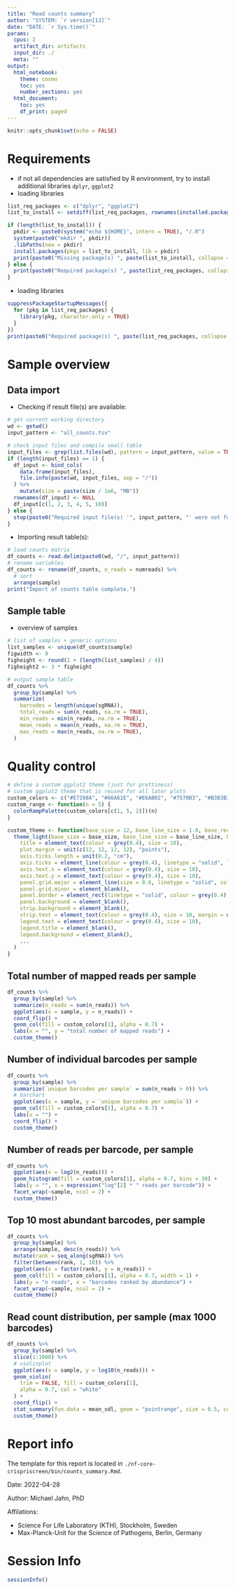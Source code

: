 ```yaml
---
title: "Read counts summary"
author: "SYSTEM: `r version[13]`"
date: "DATE: `r Sys.time()`"
params:
  cpus: 2
  artifact_dir: artifacts
  input_dir: ./
  meta: ""
output:
  html_notebook:
    theme: cosmo
    toc: yes
    number_sections: yes
  html_document:
    toc: yes
    df_print: paged
---
```


```r
knitr::opts_chunk$set(echo = FALSE)
```

# Requirements

- if not all dependencies are satisfied by R environment, try to install additional libraries `dplyr`, `ggplot2`
- loading libraries

```r
list_req_packages <- c("dplyr", "ggplot2")
list_to_install <- setdiff(list_req_packages, rownames(installed.packages()))

if (length(list_to_install)) {
  pkdir <- paste0(system("echo ${HOME}", intern = TRUE), "/.R")
  system(paste0("mkdir ", pkdir))
  .libPaths(new = pkdir)
  install.packages(pkgs = list_to_install, lib = pkdir)
  print(paste0("Missing package(s) ", paste(list_to_install, collapse = ", "), " are installed to '", pkdir, "'."))
} else {
  print(paste0("Required package(s) ", paste(list_req_packages, collapse = ", "), " are already installed."))
}
```

- loading libraries

```r
suppressPackageStartupMessages({
  for (pkg in list_req_packages) {
    library(pkg, character.only = TRUE)
  }
})
print(paste0("Required package(s) ", paste(list_req_packages, collapse = ", "), " are loaded."))
```

# Sample overview

## Data import

- Checking if result file(s) are available:

```r
# get current working directory
wd <- getwd()
input_pattern <- "all_counts.tsv"

# check input files and compile small table
input_files <- grep(list.files(wd), pattern = input_pattern, value = TRUE)
if (length(input_files) == 1) {
  df_input <- bind_cols(
    data.frame(input_files),
    file.info(paste(wd, input_files, sep = "/"))
  ) %>%
    mutate(size = paste(size / 1e6, "MB"))
  rownames(df_input) <- NULL
  df_input[c(1, 2, 3, 4, 5, 10)]
} else {
  stop(paste0("Required input file(s) '", input_pattern, "' were not found."))
}
```

- Importing result table(s):

```r
# load counts matrix
df_counts <- read.delim(paste0(wd, "/", input_pattern))
# rename variables
df_counts <- rename(df_counts, n_reads = numreads) %>%
  # sort
  arrange(sample)
print("Import of counts table complete.")
```

## Sample table

- overview of samples

```r
# list of samples + generic options
list_samples <- unique(df_counts$sample)
figwidth <- 9
figheight <- round(1 + (length(list_samples) / 4))
figheight2 <- 3 * figheight

# output sample table
df_counts %>%
  group_by(sample) %>%
  summarize(
    barcodes = length(unique(sgRNA)),
    total_reads = sum(n_reads, na.rm = TRUE),
    min_reads = min(n_reads, na.rm = TRUE),
    mean_reads = mean(n_reads, na.rm = TRUE),
    max_reads = max(n_reads, na.rm = TRUE),
  )
```

# Quality control

```r
# define a custom ggplot2 theme (just for prettiness)
# custom ggplot2 theme that is reused for all later plots
custom_colors <- c("#E7298A", "#66A61E", "#E6AB02", "#7570B3", "#B3B3B3", "#1B9E77", "#D95F02", "#A6761D")
custom_range <- function(n = 5) {
  colorRampPalette(custom_colors[c(1, 5, 2)])(n)
}

custom_theme <- function(base_size = 12, base_line_size = 1.0, base_rect_size = 1.0, ...) {
  theme_light(base_size = base_size, base_line_size = base_line_size, base_rect_size = base_rect_size) + theme(
    title = element_text(colour = grey(0.4), size = 10),
    plot.margin = unit(c(12, 12, 12, 12), "points"),
    axis.ticks.length = unit(0.2, "cm"),
    axis.ticks = element_line(colour = grey(0.4), linetype = "solid", lineend = "round"),
    axis.text.x = element_text(colour = grey(0.4), size = 10),
    axis.text.y = element_text(colour = grey(0.4), size = 10),
    panel.grid.major = element_line(size = 0.6, linetype = "solid", colour = grey(0.9)),
    panel.grid.minor = element_blank(),
    panel.border = element_rect(linetype = "solid", colour = grey(0.4), fill = NA, size = 1.0),
    panel.background = element_blank(),
    strip.background = element_blank(),
    strip.text = element_text(colour = grey(0.4), size = 10, margin = unit(rep(3, 4), "points")),
    legend.text = element_text(colour = grey(0.4), size = 10),
    legend.title = element_blank(),
    legend.background = element_blank(),
    ...
  )
}
```

## Total number of mapped reads per sample

```r
df_counts %>%
  group_by(sample) %>%
  summarize(n_reads = sum(n_reads)) %>%
  ggplot(aes(x = sample, y = n_reads)) +
  coord_flip() +
  geom_col(fill = custom_colors[1], alpha = 0.7) +
  labs(x = "", y = "total number of mapped reads") +
  custom_theme()
```

## Number of individual barcodes per sample

```r
df_counts %>%
  group_by(sample) %>%
  summarize(`unique barcodes per sample` = sum(n_reads > 0)) %>%
  # barchart
  ggplot(aes(x = sample, y = `unique barcodes per sample`)) +
  geom_col(fill = custom_colors[1], alpha = 0.7) +
  labs(x = "") +
  coord_flip() +
  custom_theme()
```

## Number of reads per barcode, per sample

```r
df_counts %>%
  ggplot(aes(x = log2(n_reads))) +
  geom_histogram(fill = custom_colors[1], alpha = 0.7, bins = 30) +
  labs(y = "", x = expression("log"[2] * " reads per barcode")) +
  facet_wrap(~sample, ncol = 2) +
  custom_theme()
```

## Top 10 most abundant barcodes, per sample

```r
df_counts %>%
  group_by(sample) %>%
  arrange(sample, desc(n_reads)) %>%
  mutate(rank = seq_along(sgRNA)) %>%
  filter(between(rank, 1, 10)) %>%
  ggplot(aes(x = factor(rank), y = n_reads)) +
  geom_col(fill = custom_colors[1], alpha = 0.7, width = 1) +
  labs(y = "n reads", x = "barcodes ranked by abundance") +
  facet_wrap(~sample, ncol = 2) +
  custom_theme()
```

## Read count distribution, per sample (max 1000 barcodes)

```r
df_counts %>%
  group_by(sample) %>%
  slice(1:1000) %>%
  # violinplot
  ggplot(aes(x = sample, y = log10(n_reads))) +
  geom_violin(
    trim = FALSE, fill = custom_colors[1],
    alpha = 0.7, col = "white"
  ) +
  coord_flip() +
  stat_summary(fun.data = mean_sdl, geom = "pointrange", size = 0.5, col = grey(0.3)) +
  custom_theme()
```


# Report info

The template for this report is located in `./nf-core-crispriscreen/bin/counts_summary.Rmd`.

Date: 2022-04-28

Author: Michael Jahn, PhD

Affilations:

  - Science For Life Laboratory (KTH), Stockholm, Sweden
  - Max-Planck-Unit for the Science of Pathogens, Berlin, Germany

# Session Info

```r
sessionInfo()
```
